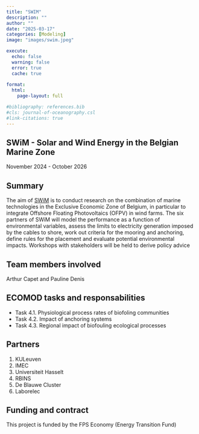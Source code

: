 ```yaml
---
title: "SWIM"
description: ""
author: ""
date: "2025-03-17"
categories: [Modeling]
image: "images/swim.jpeg"

execute:
  echo: false
  warning: false
  error: true
  cache: true
  
format: 
  html:
    page-layout: full

#bibliography: references.bib
#cls: journal-of-oceanography.csl
#link-citations: true
---
```


## SWiM - Solar and Wind Energy in the Belgian Marine Zone

November 2024 - October 2026

## Summary

The aim of [SWiM](https://www.swimproject.be/) is to conduct research on the combination of marine technologies in the Exclusive Economic Zone of Belgium, in particular to integrate Offshore Floating Photovoltaics (OFPV) in wind farms. The six partners of SWiM will model the performance as a function of environmental variables, assess the limits to electricity generation imposed by the cables to shore, work out criteria for the mooring and anchoring, define rules for the placement and evaluate potential environmental impacts. Workshops with stakeholders will be held to derive policy advice

## Team members involved

Arthur Capet and Pauline Denis

## ECOMOD tasks and responsabilities

- Task 4.1. Physiological process rates of biofoling communities
- Task 4.2. Impact of anchoring systems
- Task 4.3. Regional impact of biofouling ecological processes

## Partners

1. KULeuven
2. IMEC
3. Universiteit Hasselt
4. RBINS
5. De Blauwe Cluster
6. Laborelec

## Funding and contract

This project is funded by the FPS Economy (Energy Transition Fund)
